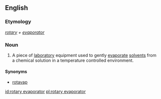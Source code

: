 ==English==
{{wikipedia}}

===Etymology===
''[[rotary]] + [[evaporator]]''

===Noun===
{{en-noun|head=[[rotary]] [[evaporator]]}}

# {{context|chemistry|biochemistry|lang=en}} A piece of [[laboratory]] equipment used to gently [[evaporate]] [[solvents]] from a chemical solution in a temperature controlled environment.

====Synonyms====
* [[rotavap]]

[[id:rotary evaporator]]
[[pl:rotary evaporator]]